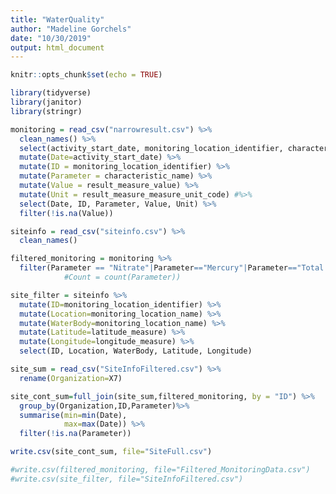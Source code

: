 ```yaml
---
title: "WaterQuality"
author: "Madeline Gorchels"
date: "10/30/2019"
output: html_document
---
```


```r
knitr::opts_chunk$set(echo = TRUE)
```


```r
library(tidyverse)
library(janitor)
library(stringr)
```

```r
monitoring = read_csv("narrowresult.csv") %>% 
  clean_names() %>% 
  select(activity_start_date, monitoring_location_identifier, characteristic_name, result_measure_value, result_measure_measure_unit_code) %>% 
  mutate(Date=activity_start_date) %>% 
  mutate(ID = monitoring_location_identifier) %>% 
  mutate(Parameter = characteristic_name) %>% 
  mutate(Value = result_measure_value) %>% 
  mutate(Unit = result_measure_measure_unit_code) #%>% 
  select(Date, ID, Parameter, Value, Unit) %>% 
  filter(!is.na(Value))

siteinfo = read_csv("siteinfo.csv") %>% 
  clean_names()
```

```r
filtered_monitoring = monitoring %>% 
  filter(Parameter == "Nitrate"|Parameter=="Mercury"|Parameter=="Total dissolved solids"|Parameter=="Soduim"|Parameter== "Ammonia")
            #Count = count(Parameter))

site_filter = siteinfo %>% 
  mutate(ID=monitoring_location_identifier) %>% 
  mutate(Location=monitoring_location_name) %>% 
  mutate(WaterBody=monitoring_location_name) %>% 
  mutate(Latitude=latitude_measure) %>% 
  mutate(Longitude=longitude_measure) %>% 
  select(ID, Location, WaterBody, Latitude, Longitude)

site_sum = read_csv("SiteInfoFiltered.csv") %>% 
  rename(Organization=X7)

site_cont_sum=full_join(site_sum,filtered_monitoring, by = "ID") %>% 
  group_by(Organization,ID,Parameter)%>% 
  summarise(min=min(Date),
            max=max(Date)) %>% 
  filter(!is.na(Parameter))

write.csv(site_cont_sum, file="SiteFull.csv")
```

```r
#write.csv(filtered_monitoring, file="Filtered_MonitoringData.csv")
#write.csv(site_filter, file="SiteInfoFiltered.csv")
```

